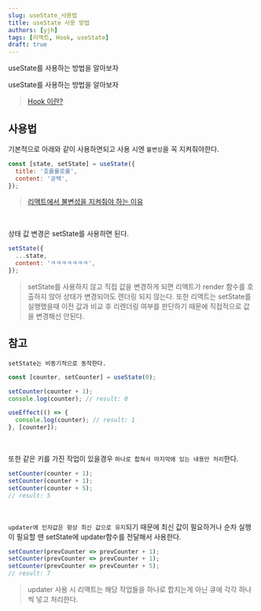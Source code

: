 ```yaml
---
slug: useState_사용법
title: useState 사용 방법
authors: [yjh]
tags: [리액트, Hook, useState]
draft: true
---
```


<div className="preview">useState를 사용하는 방법을 알아보자</div>

<!--truncate-->

useState를 사용하는 방법을 알아보자

> <a href="/dev/react/hook이란" target="_blank">
>   Hook 이란?
> </a>

## 사용법

기본적으로 아래와 같이 사용하면되고 사용 시엔 `불변성`을 꼭 지켜줘야한다.

<!-- https://berkbach.com/setstate-%ED%8C%8C%ED%97%A4%EC%B9%98%EA%B8%B0-28b207fc81df -->
<!-- https://sangcho.tistory.com/entry/Commons-Mistakes-with-React-useState -->

```js
const [state, setState] = useState({
  title: '호롤롤로롤',
  content: '공백',
});
```

> <a href="/dev/react/불변성을_지켜야_하는_이유" target="_blank">
>   리액트에서 불변성을 지켜줘야 하는 이유
> </a>

<br />

상태 값 변경은 setState를 사용하면 된다.

```js
setState({
  ...state,
  content: 'ㅋㅋㅋㅋㅋㅋㅋ',
});
```

> setState를 사용하지 않고 직접 값을 변경하게 되면 리액트가 render 함수를 호출하지 않아 상태가 변경되어도 렌더링 되지 않는다. 또한 리액트는 setState를 실행했을때 이전 값과 비교 후 리렌더링 여부를 판단하기 때문에 직접적으로 값을 변경해선 안된다.

## 참고

`setState는 비동기적으로 동작한다.`

```js
const [counter, setCounter] = useState(0);

setCounter(counter + 1);
console.log(counter); // result: 0

useEffect(() => {
  console.log(counter); // result: 1
}, [counter]);
```

<br />

또한 같은 키를 가진 작업이 있을경우 `하나로 합쳐서 마지막에 있는 내용만 처리`한다.

```js
setCounter(counter + 1);
setCounter(counter + 1);
setCounter(counter + 5);
// result: 5
```

<br />

`updater에 인자값은 항상 최신 값으로 유지`되기 때문에 최신 값이 필요하거나 순차 실행이 필요할 땐 setState에 updater함수를 전달해서 사용한다.

```js
setCounter(prevCounter => prevCounter + 1);
setCounter(prevCounter => prevCounter + 1);
setCounter(prevCounter => prevCounter + 5);
// result: 7
```

> updater 사용 시 리액트는 해당 작업들을 하나로 합치는게 아닌 큐에 각각 하나씩 넣고 처리한다.
